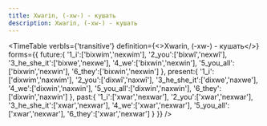 ```yaml
---
title: Xwarin, (-xw-) - кушать
description: Xwarin, (-xw-) - кушать
---
```



<TimeTable
    verbIs={'transitive'}
    definition={<>Xwarin, (-xw-) - <Vt/> кушать</>}
    forms={{
        future:{
            '1_i':['bixwim','nexwim'],
            '2_you':['bixwî','nexwî'],
            '3_he_she_it':['bixwe','nexwe'],
            '4_we':['bixwin','nexwin'],
            '5_you_all':['bixwin','nexwin'],
            '6_they':['bixwin','nexwin']
        },
        present:{
            '1_i':['dixwim','naxwim'],
            '2_you':['dixwî','naxwî'],
            '3_he_she_it':['dixwe','naxwe'],
            '4_we':['dixwin','naxwin'],
            '5_you_all':['dixwin','naxwin'],
            '6_they':['dixwin','naxwin']
        },
        past:{
            '1_i':['xwar','nexwar'],
            '2_you':['xwar','nexwar'],
            '3_he_she_it':['xwar','nexwar'],
            '4_we':['xwar','nexwar'],
            '5_you_all':['xwar','nexwar'],
            '6_they':['xwar','nexwar']
        }
    }}
/>